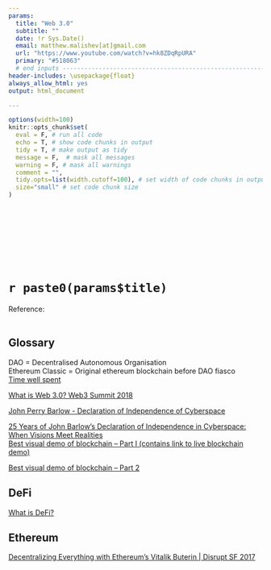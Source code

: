 ```yaml
---
params:
  title: "Web 3.0"                
  subtitle: ""
  date: !r Sys.Date()
  email: matthew.malishev[at]gmail.com
  url: "https://www.youtube.com/watch?v=hk8ZDqRpURA"  
  primary: "#518063"  
  # end inputs ---------------------------------------------------------------
header-includes: \usepackage{float}
always_allow_html: yes
output: html_document

---
```


```r
options(width=100)
knitr::opts_chunk$set(
  eval = F, # run all code
  echo = T, # show code chunks in output 
  tidy = T, # make output as tidy
  message = F,  # mask all messages
  warning = F, # mask all warnings 
  comment = "",
  tidy.opts=list(width.cutoff=100), # set width of code chunks in output
  size="small" # set code chunk size
)
```

<!-- end yaml  -------------------------------------------------- -->

\  

\  

\  

\  


# `r paste0(params$title)`        
Reference: [](`r params$url`)      
\  

<!-- ____________________________________________________________________________ -->
<!-- start body -->  

## Glossary  
DAO = Decentralised Autonomous Organisation  
Ethereum Classic = Original ethereum blockchain before DAO fiasco     
[Time well spent]()      

[What is Web 3.0? Web3 Summit 2018](https://www.youtube.com/watch?v=l44z35vabvA)      

[John Perry Barlow - Declaration of Independence of Cyberspace](https://www.eff.org/cyberspace-independence)    

[25 Years of John Barlow’s Declaration of Independence in Cyberspace: When Visions Meet Realities](https://circleid.com/posts/20210206-25-years-of-john-barlows-declaration-of-independence-in-cyberspace/)      
[Best visual demo of blockchain -- Part I (contains link to live blockchain demo)](https://www.youtube.com/watch?v=_160oMzblY8)  

[Best visual demo of blockchain -- Part 2](https://www.youtube.com/watch?v=xIDL_akeras)  

## DeFi

[What is DeFi?](https://www.youtube.com/watch?v=17QRFlml4pA)  

## Ethereum  

[Decentralizing Everything with Ethereum's Vitalik Buterin | Disrupt SF 2017](https://www.youtube.com/watch?v=WSN5BaCzsbo)    

